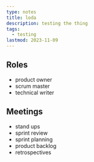 ```yaml
---
type: notes
title: loda
description: testing the thing
tags:
  - testing
lastmod: 2023-11-09
---
```


## Roles

- product owner
- scrum master
- technical writer

## Meetings

- stand ups
- sprint review
- sprint planning
- product backlog
- retrospectives
